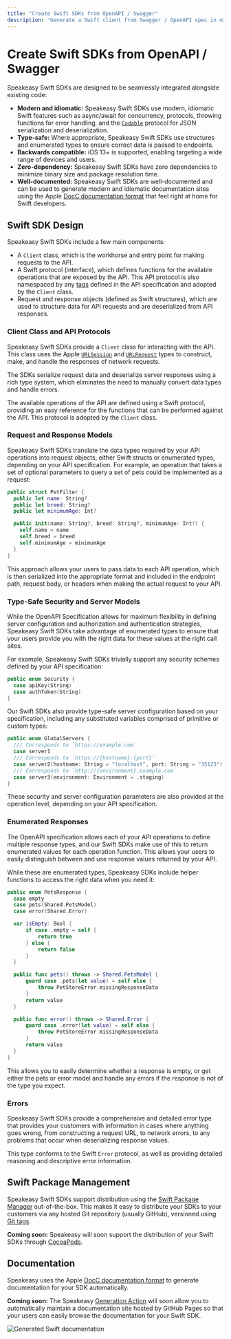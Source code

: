 ```yaml
---
title: "Create Swift SDKs from OpenAPI / Swagger"
description: "Generate a Swift client from Swagger / OpenAPI spec in minutes with Speakeasy."
---
```



# Create Swift SDKs from OpenAPI / Swagger

Speakeasy Swift SDKs are designed to be seamlessly integrated alongside existing code:

- **Modern and idiomatic:** Speakeasy Swift SDKs use modern, idiomatic Swift features such as async/await for concurrency, protocols, throwing functions for error handling, and the [`Codable`](https://developer.apple.com/documentation/swift/codable) protocol for JSON serialization and deserialization.
- **Type-safe:** Where appropriate, Speakeasy Swift SDKs use structures and enumerated types to ensure correct data is passed to endpoints.
- **Backwards compatible:** iOS 13+ is supported, enabling targeting a wide range of devices and users.
- **Zero-dependency:** Speakeasy Swift SDKs have zero dependencies to minimize binary size and package resolution time.
- **Well-documented:** Speakeasy Swift SDKs are well-documented and can be used to generate modern and idiomatic documentation sites using the Apple [DocC documentation format](https://developer.apple.com/documentation/docc) that feel right at home for Swift developers.

## Swift SDK Design

Speakeasy Swift SDKs include a few main components:

- A `Client` class, which is the workhorse and entry point for making requests to the API.
- A Swift protocol (interface), which defines functions for the available operations that are exposed by the API. This API protocol is also namespaced by any [tags](https://swagger.io/docs/specification/grouping-operations-with-tags/) defined in the API specification and adopted by the `Client` class.
- Request and response objects (defined as Swift structures), which are used to structure data for API requests and are deserialized from API responses.

### Client Class and API Protocols

Speakeasy Swift SDKs provide a `Client` class for interacting with the API. This class uses the Apple [`URLSession`](https://developer.apple.com/documentation/foundation/urlsession) and [`URLRequest`](https://developer.apple.com/documentation/foundation/urlrequest) types to construct, make, and handle the responses of network requests.

The SDKs serialize request data and deserialize server responses using a rich type system, which eliminates the need to manually convert data types and handle errors.

The available operations of the API are defined using a Swift protocol, providing an easy reference for the functions that can be performed against the API. This protocol is adopted by the `Client` class.

### Request and Response Models

Speakeasy Swift SDKs translate the data types required by your API operations into request objects, either Swift structs or enumerated types, depending on your API specification. For example, an operation that takes a set of optional parameters to query a set of pets could be implemented as a request:

```swift
public struct PetFilter {
  public let name: String?
  public let breed: String?
  public let minimumAge: Int?

  public init(name: String?, breed: String?, minimumAge: Int?) {
    self.name = name
    self.breed = breed
    self.minimumAge = minimumAge
  }
}
```

This approach allows your users to pass data to each API operation, which is then serialized into the appropriate format and included in the endpoint path, request body, or headers when making the actual request to your API.

### Type-Safe Security and Server Models

While the OpenAPI Specification allows for maximum flexibility in defining server configuration and authorization and authentication strategies, Speakeasy Swift SDKs take advantage of enumerated types to ensure that your users provide you with the right data for these values at the right call sites.

For example, Speakeasy Swift SDKs trivially support any security schemes defined by your API specification:

```swift
public enum Security {
  case apiKey(String)
  case authToken(String)
}
```

Our Swift SDKs also provide type-safe server configuration based on your specification, including any substituted variables comprised of primitive or custom types:

```swift
public enum GlobalServers {
  /// Corresponds to `https://example.com`
  case server1
  /// Corresponds to `https://{hostname}:{port}`
  case server2(hostname: String = "localhost", port: String = "35123")
  /// Corresponds to `http://{environment}.example.com`
  case server3(environment: Environment = .staging)
}
```

These security and server configuration parameters are also provided at the operation level, depending on your API specification.

### Enumerated Responses

The OpenAPI specification allows each of your API operations to define multiple response types, and our Swift SDKs make use of this to return enumerated values for each operation function. This allows your users to easily distinguish between and use response values returned by your API.

While these are enumerated types, Speakeasy SDKs include helper functions to access the right data when you need it:

```swift
public enum PetsResponse {
  case empty
  case pets(Shared.PetsModel)
  case error(Shared.Error)

  var isEmpty: Bool {
      if case .empty = self {
          return true
      } else {
          return false
      }
  }

  public func pets() throws -> Shared.PetsModel {
      guard case .pets(let value) = self else {
          throw PetStoreError.missingResponseData
      }
      return value
  }

  public func error() throws -> Shared.Error {
      guard case .error(let value) = self else {
          throw PetStoreError.missingResponseData
      }
      return value
  }
}
```

This allows you to easily determine whether a response is empty, or get either the pets or error model and handle any errors if the response is not of the type you expect.

### Errors

Speakeasy Swift SDKs provide a comprehensive and detailed error type that provides your customers with information in cases where anything goes wrong, from constructing a request URL, to network errors, to any problems that occur when deserializing response values.

This type conforms to the Swift `Error` protocol, as well as providing detailed reasoning and descriptive error information.

## Swift Package Management

Speakeasy Swift SDKs support distribution using the [Swift Package Manager](https://www.swift.org/package-manager/) out-of-the-box. This makes it easy to distribute your SDKs to your customers via any hosted Git repository (usually GitHub), versioned using [Git tags](https://git-scm.com/book/en/v2/Git-Basics-Tagging).

**Coming soon:** Speakeasy will soon support the distribution of your Swift SDKs through [CocoaPods](https://cocoapods.org/).

## Documentation

Speakeasy uses the Apple [DocC documentation format](https://developer.apple.com/documentation/docc) to generate documentation for your SDK automatically.

**Coming soon:** The Speakeasy [Generation Action](https://github.com/speakeasy-api/sdk-generation-action) will soon allow you to automatically maintain a documentation site hosted by GitHub Pages so that your users can easily browse the documentation for your Swift SDK.

![Generated Swift documentation](/assets/docs/swift-docs.png)
